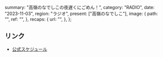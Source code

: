   summary: "高嶺のなでしこの夜遅くにごめん！",
  category: "RADIO",
  date: "2023-11-03",
  region: "ラジオ",
  present: ["高嶺のなでしこ"],
  image: {
    path: "",
    ref: "",
  },
  recaps: {
    url: "",
  },
};

## リンク

- [公式スケジュール](https://takanenonadeshiko.jp/?p=1009)
